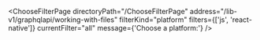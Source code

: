 

<ChooseFilterPage
  directoryPath="/ChooseFilterPage"
  address="/lib-v1/graphqlapi/working-with-files"
  filterKind="platform"
  filters={['js', 'react-native']}
  currentFilter="all"
  message={'Choose a platform:'}
/>
